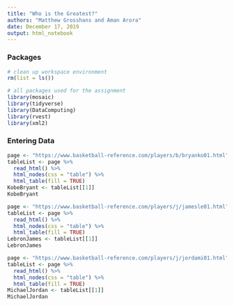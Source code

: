 ```yaml
---
title: "Who is the Greatest?"
authors: "Matthew Grosshans and Aman Arora"
date: December 17, 2019
output: html_notebook
---
```

### Packages
```r
# clean up workspace environment
rm(list = ls())

# all packages used for the assignment
library(mosaic)
library(tidyverse)
library(DataComputing)
library(rvest)
library(xml2)
```

### Entering Data

```r
page <- "https://www.basketball-reference.com/players/b/bryanko01.html"
tableList <- page %>%
  read_html() %>%
  html_nodes(css = "table") %>%
  html_table(fill = TRUE)
KobeBryant <- tableList[[1]]
KobeBryant
```
```r
page <- "https://www.basketball-reference.com/players/j/jamesle01.html"
tableList <- page %>%
  read_html() %>%
  html_nodes(css = "table") %>%
  html_table(fill = TRUE)
LebronJames <- tableList[[1]]
LebronJames
```
```r
page <- "https://www.basketball-reference.com/players/j/jordami01.html"
tableList <- page %>%
  read_html() %>%
  html_nodes(css = "table") %>%
  html_table(fill = TRUE)
MichaelJordan <- tableList[[1]]
MichaelJordan
```



























